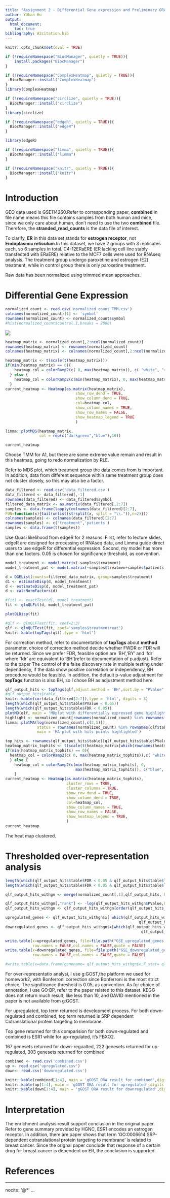 ```yaml
---
title: "Assignment 2 - Differential Gene expression and Preliminary ORA"
author: YUhan Hu
output: 
  html_document:
    toc: true
bibliography: A2citation.bib
---
```


```r
knitr::opts_chunk$set(eval = TRUE)
```

```r
if (!requireNamespace("BiocManager", quietly = TRUE)){
    install.packages("BiocManager")
}

if (!requireNamespace("ComplexHeatmap", quietly = TRUE)){
  BiocManager::install("ComplexHeatmap")
}
library(ComplexHeatmap)

if (!requireNamespace("circlize", quietly = TRUE)){
  BiocManager::install("circlize")
}
library(circlize)

if (!requireNamespace("edgeR", quietly = TRUE)){
  BiocManager::install("edgeR")
}

library(edgeR)

if (!requireNamespace("limma", quietly = TRUE)){
  BiocManager::install("limma")
}

if (!requireNamespace("knitr", quietly = TRUE)){
  BiocManager::install("knitr")
}
```

# Introduction

GEO data used is GSE114260.Refer to corresponding paper, **combined** in file name means this file contains samples from both human and mice, since we only care about human, don't need to use the two **combined** file. Therefore, the **stranded_read_counts** is the data file of interest.

To clarify, **ER** in this data set stands for **estrogen receptor**, not **Endoplasmic reticulum**.In this dataset, we have 2 groups with 3 replicates each, so 6 samples in total. C4-12ERaERE (ER lacking cell line stably transfected with ERaERE) relative to the MCF7 cells were used for RNAseq analysis. The treatment group undergo paroxetine and estrogen (E2) treatment, while in control group there is only paroxetine treatment.

Raw data has been normalized using trimmed mean approaches.

# Differential Gene Expression
```r
normalized_count <- read.csv('normalized_count_TMM.csv')
colnames(normalized_count)[1] <- 'symbol'
rownames(normalized_count) <- normalized_count$symbol
#hist(normalized_count$control.1,breaks = 2000)
```

![ ](MDSplot.png)

```r
heatmap_matrix <- normalized_count[,2:ncol(normalized_count)]
rownames(heatmap_matrix) <- rownames(normalized_count)
colnames(heatmap_matrix) <- colnames(normalized_count[,2:ncol(normalized_count)])
```


```r
heatmap_matrix <- t(scale(t(heatmap_matrix)))
if(min(heatmap_matrix) == 0){
    heatmap_col = colorRamp2(c( 0, max(heatmap_matrix)), c( "white", "red"))
  } else {
    heatmap_col = colorRamp2(c(min(heatmap_matrix), 0, max(heatmap_matrix)), c("blue", "white", "red"))
  }
current_heatmap <- Heatmap(as.matrix(heatmap_matrix),
                               show_row_dend = TRUE,
                               show_column_dend = TRUE, 
                               col=heatmap_col,
                               show_column_names = TRUE, 
                               show_row_names = FALSE,
                               show_heatmap_legend = TRUE
                               )

limma::plotMDS(heatmap_matrix,
               col = rep(c("darkgreen","blue"),10))

current_heatmap
```



Choose TMM for A1, but there are some extreme value remain and result in this heatmap, going to redo normalization by RLE.

Refer to MDS plot, which treatment group the data comes from is important. In addition, data from different sequence within same treatment group does not cluster closely, so this may also be a factor.



```r

data_filtered <- read.csv('data_filtered.csv')
data_filtered <- data_filtered[,-1]
rownames(data_filtered) <- data_filtered$symbol
filtered_data_matrix <- as.matrix(data_filtered[,2:7])
samples <- data.frame(lapply(colnames(data_filtered)[2:7],
FUN=function(x){tail(unlist(strsplit(x, split = "\\.")),n=2)}))
colnames(samples) <- colnames(data_filtered)[2:7]
rownames(samples) <- c("treatment",'patients')
samples <- data.frame(t(samples))
```

Use Quasi likelihood from edgeR for 2 reasons. First, refer to lecture slides, edgeR are designed for processing of RNAseq data, and Limma guide direct users to use edgeR for differential expression. Second, my model has more than one factors. 0.05 is chosen for significance threshold, as convention.

```r
model_treatment <- model.matrix(~samples$treatment)
model_treatment_pat <- model.matrix(~samples$treatmen+samples$patients)

d = DGEList(counts=filtered_data_matrix, group=samples$treatment)
d1 <- estimateDisp(d, model_treatment)
d <- estimateDisp(d, model_treatment_pat)
d <- calcNormFactors(d)

#fit1 <- exactTest(d1, model_treatment)
fit <- glmQLFit(d, model_treatment_pat)

plotQLDisp(fit)

#qlf <- glmQLFTest(fit, coef=2:3)
qlf <- glmQLFTest(fit, coef='samples$treatmentreat')
knitr::kable(topTags(qlf),type = 'html')
```

For correction method, refer to documentation of **topTags** about **method** parameter, choice of correction method decide whether FWDR or FDR will be returned. Since we prefer FDR, feasible option are 'BH','BY' and 'fdr' where 'fdr' are equivalent to 'BH'(refer to documentation of p.adjust). Refer to the paper The control of the false discovery rate in multiple testing under dependency, if the data show positive correlation or independency, BH procedure would be feasible. In addition, the default p-value adjustment for **topTags** function is also BH, so I chose BH as adjustment method here.

```r
qlf_output_hits <- topTags(qlf,adjust.method = 'BH',sort.by = "PValue", n = nrow(normalized_count))
#qlf_output_hits$table
knitr::kable(cor(data_filtered[2:7]),type = 'html', digits = 3)
length(which(qlf_output_hits$table$PValue < 0.05))
length(which(qlf_output_hits$table$FDR < 0.05))
plotMD(qlf, main = 'MDplot with differentially expressed gene highlighted')
highlight <- normalized_count[rownames(normalized_count) %in% rownames(qlf$table[qlf_output_hits$table$FDR < 0.05,]),]
limma::plotMA(log(normalized_count[,c(2,5)]),
              status = rownames(normalized_count) %in% rownames(qlf$table[qlf_output_hits$table$FDR < 0.05,]), 
              main = 'MA plot with hits points highlighted')

```




```r

top_hits <- rownames(qlf_output_hits$table)[qlf_output_hits$table$PValue < 0.05]
heatmap_matrix_tophits <- t(scale(t(heatmap_matrix[which(rownames(heatmap_matrix) %in% top_hits),])))
if(min(heatmap_matrix_tophits) == 0){
  heatmap_col = colorRamp2(c( 0, max(heatmap_matrix_tophits)),c( "white", "red"))
  } else {
    heatmap_col = colorRamp2(c(min(heatmap_matrix_tophits), 0,
                               max(heatmap_matrix_tophits)), c("blue", "white", "red"))
    }
current_heatmap <- Heatmap(as.matrix(heatmap_matrix_tophits),
                           cluster_rows = TRUE,
                           cluster_columns = TRUE,
                           show_row_dend = TRUE,
                           show_column_dend = TRUE,
                           col=heatmap_col,
                           show_column_names = TRUE,
                           show_row_names = FALSE,
                           show_heatmap_legend = TRUE,
                           )
current_heatmap
```

The heat map clustered.

# Thresholded over-representation analysis

```r
length(which(qlf_output_hits$table$FDR < 0.05 & qlf_output_hits$table$logFC.samples.treatmentreat > 0))
length(which(qlf_output_hits$table$FDR < 0.05 & qlf_output_hits$table$logFC.samples.treatmentreat < 0))

qlf_output_hits_withgn <- merge(normalized_count[,1],qlf_output_hits, by.x=1, by.y = 0)

qlf_output_hits_withgn[,"rank"] <- -log(qlf_output_hits_withgn$PValue,base =10) * sign(qlf_output_hits_withgn$logFC)
qlf_output_hits_withgn <- qlf_output_hits_withgn[order(qlf_output_hits_withgn$rank),]

upregulated_genes <- qlf_output_hits_withgn$x[ which(qlf_output_hits_withgn$FDR < 0.05 & 
                                                           qlf_output_hits_withgn$logFC > 0)]
downregulated_genes <- qlf_output_hits_withgn$x[which(qlf_output_hits_withgn$FDR < 0.05 & 
                                                            qlf_output_hits_withgn$logFC < 0)]

write.table(x=upregulated_genes, file=file.path("GSE_upregulated_genes.txt"),sep = "\t", 
            row.names = FALSE,col.names = FALSE,quote = FALSE)
write.table(x=downregulated_genes, file=file.path("GSE_downregulated_genes.txt"),sep = "\t",
            row.names = FALSE,col.names = FALSE,quote = FALSE)

#write.table(x=data.frame(genename= qlf_output_hits_withgn$x,F_stat= qlf_output_hits_withgn$rank),)

```

For over-representatio analysi, I use g:GOST,the platform we used for homework2, with Bonferroni correction since Bonferroni is the most strict choice. The significance threshold is 0.05, as convention. As for choice of annotation, I use GO:BP, refer to the paper related to this dataset. KEGG does not return much result, like less than 10, and DAVID mentioned in the paper is not available from g:GOST.

For upregulated, top term returned is development process. For both down-regulated and combined, top term returned is SRP dependent Cotranslational protein targeting to membrane.

Top gene returned for this comparision for both down-regulated and combined is ESR1 while for up-regulated, it's FBXO2.

167 genesets returned for down-regualted, 222 genesets returned for up-regulated, 303 genesets returned for combined
```r

combined <- read.csv('combined.csv')
up <- read.csv('upregulated.csv')
down<- read.csv('downregulated.csv')

knitr::kable(combined[1:4], main = 'gGOST ORA result for combined',digits = 3)
knitr::kable(up[1:4], main = 'gGOST ORA result for upregulated',digits = 3)
knitr::kable(down[1:4], main = 'gGOST ORA result for downregulated',digits = 3)
```

# Interpretation

The enrichment analysis result support conclusion in the original paper. Refer to gene summary provided by HGNC, ESR1 encodes an estrogen receptor. In addition, there are paper shows that  term ‘GO:0006614 SRP-dependent cotranslational protein targeting to membrane’ is related to breast cancer. Since the orignal paper conclude that response of a certain drug for breast cancer is dependent on ER, the conclusion is supported.



# References

---
nocite: '@*'
...

